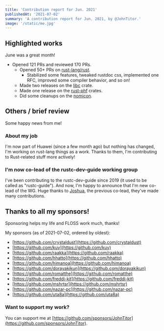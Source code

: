 ```yaml
---
title: 'Contribution report for Jun. 2021'
publishedAt: '2021-07-02'
summary: 'A contribution report for Jun. 2021, by @JohnTitor.'
image: '/static/me.jpg'
---
```


## Highlighted works

June was a great month!

- Opened 121 PRs and reviewed 170 PRs.
  - Opened 50+ PRs on [rust-lang/rust].
    - Stabilized some features, tweaked rustdoc css, implemented one RFC, improved some compiler behavior, and so on!
  - Made two releases on the [libc] crate.
  - Made one release on the [rust-phf] crates.
  - Did some cleanups on the [nomicon].

[rust-lang/rust]: https://github.com/rust-lang/rust
[libc]: https://github.com/rust-lang/libc
[rust-phf]: https://github.com/rust-phf/rust-phf
[nomicon]: https://doc.rust-lang.org/nightly/nomicon/

## Others / brief review

Some happy news from me!

### About my job

I'm now part of Huawei (since a few month ago) but nothing has changed, I'm working on rust-lang things as a work.
Thanks to them, I'm contributing to Rust-related stuff more actively!

### I'm now co-lead of the rustc-dev-guide working group

I've been contributing to the rustc-dev-guide since 2019 (it used to be called as "rustc-guide").
And now, I'm happy to announce that I'm new co-lead of the WG.
Huge thanks to [Joshua], the previous co-lead, they've made many contributions.

[joshua]: https://github.com/jyn514

## Thanks to all my sponsors!

Sponsoring helps my life and FLOSS work much, thanks!

My sponsors (as of 2021-07-02, ordered by oldest):

- [https://github.com/crystaldust](https://github.com/crystaldust)
- [https://github.com/kuy](https://github.com/kuy)
- [https://github.com/raakka](https://github.com/raakka)
- [https://github.com/hhatto](https://github.com/hhatto)
- [https://github.com/himanoa](https://github.com/himanoa)
- [https://github.com/dorayakikun](https://github.com/dorayakikun)
- [https://github.com/romatthe](https://github.com/romatthe)
- [https://github.com/freddi-kit](https://github.com/freddi-kit)
- [https://github.com/mshrtsr](https://github.com/mshrtsr)
- [https://github.com/nazar-pc](https://github.com/nazar-pc)
- [https://github.com/uta8a](https://github.com/uta8a)

### Want to support my work?

You can support me at [https://github.com/sponsors/JohnTitor](https://github.com/sponsors/JohnTitor).
